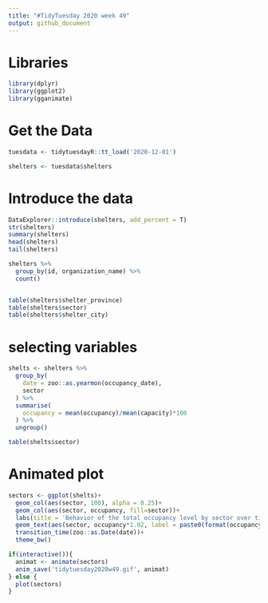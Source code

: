 ```yaml
---
title: "#TidyTuesday 2020 week 49"
output: github_document
---
```


# Libraries
```r
library(dplyr)
library(ggplot2)
library(gganimate)
```


# Get the Data
```r
tuesdata <- tidytuesdayR::tt_load('2020-12-01')

shelters <- tuesdata$shelters
```

# Introduce the data
```r
DataExplorer::introduce(shelters, add_percent = T)
str(shelters)
summary(shelters)
head(shelters)
tail(shelters)

shelters %>% 
  group_by(id, organization_name) %>% 
  count()


table(shelters$shelter_province)
table(shelters$sector)
table(shelters$shelter_city)
```

# selecting variables
```r
shelts <- shelters %>% 
  group_by(
    date = zoo::as.yearmon(occupancy_date),
    sector
  ) %>% 
  summarise(
    occupancy = mean(occupancy)/mean(capacity)*100
  ) %>% 
  ungroup()

table(shelts$sector)
```

# Animated plot
```r
sectors <- ggplot(shelts)+
  geom_col(aes(sector, 100), alpha = 0.25)+
  geom_col(aes(sector, occupancy, fill=sector))+
  labs(title = 'Behavior of the total occupancy level by sector over time', subtitle = 'Date: {frame_time}', x = 'Sector', y = 'Percent of occupancy') +
  geom_text(aes(sector, occupancy*1.02, label = paste0(format(occupancy, digits = 1, nsmall = 1), '%')), position = position_dodge(width = 1)) +
  transition_time(zoo::as.Date(date))+
  theme_bw()

if(interactive()){
  animat <- animate(sectors)
  anim_save('tidytuesday2020w49.gif', animat)
} else {
  plot(sectors)
}
```

